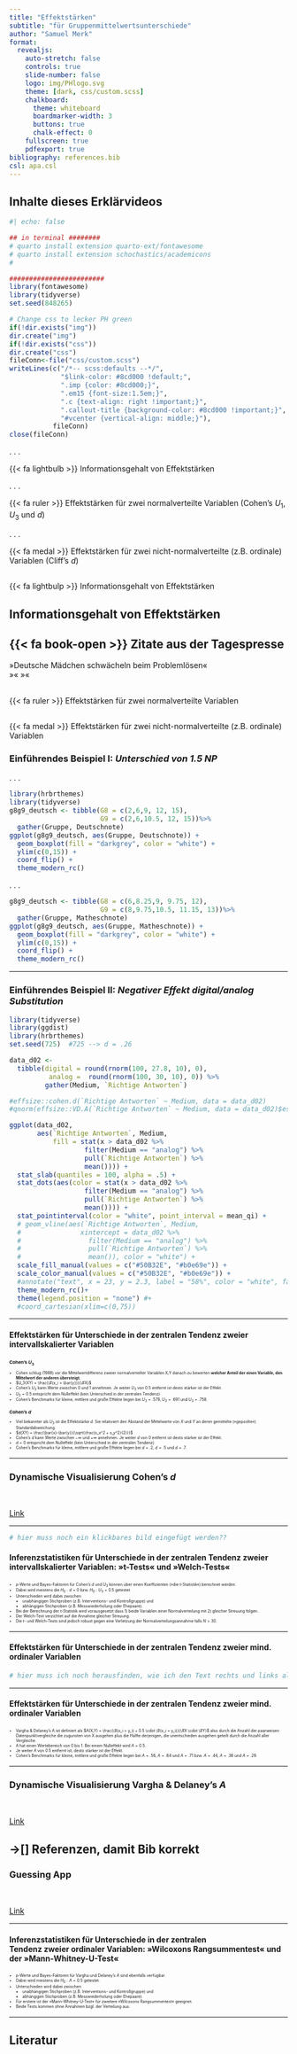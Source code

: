 ```yaml
---
title: "Effektstärken" 
subtitle: "für Gruppenmittelwertsunterschiede"
author: "Samuel Merk"
format: 
  revealjs:
    auto-stretch: false
    controls: true
    slide-number: false
    logo: img/PHlogo.svg
    theme: [dark, css/custom.scss]
    chalkboard:
      theme: whiteboard
      boardmarker-width: 3
      buttons: true
      chalk-effect: 0
    fullscreen: true
    pdfexport: true
bibliography: references.bib
csl: apa.csl
---
```

<head>
<script src="//cdn.wordart.com/wordart.min.js" async defer></script>
</head>


## Inhalte dieses Erklärvideos {.center .smaller}

```r
#| echo: false

## in terminal ########
# quarto install extension quarto-ext/fontawesome
# quarto install extension schochastics/academicons
#

########################
library(fontawesome)
library(tidyverse)
set.seed(848265)

# Change css to lecker PH green
if(!dir.exists("img"))
dir.create("img")
if(!dir.exists("css"))
dir.create("css")
fileConn<-file("css/custom.scss")
writeLines(c("/*-- scss:defaults --*/",
             "$link-color: #8cd000 !default;",
             ".imp {color: #8cd000;}",
             ".em15 {font-size:1.5em;}",
             ".c {text-align: right !important;}",
             ".callout-title {background-color: #8cd000 !important;}",
             "#vcenter {vertical-align: middle;}"),
           fileConn)
close(fileConn)
```

. . .

[{{< fa lightbulb >}}]{.imp} Informationsgehalt von Effektstärken

. . .  

[{{< fa ruler >}}]{.imp} Effektstärken für zwei normalverteilte Variablen (Cohen's $U_1$, $U_3$ und $d$)

. . .

[{{< fa medal >}}]{.imp} Effektstärken für zwei nicht-normalverteilte (z.B. ordinale) Variablen (Cliff's $d$)


## <!--Informationsgehalt von Effektstärken--> {.center}
[{{< fa lightbulp >}} Informationsgehalt von Effektstärken]{.em15 .c .imp}


## Informationsgehalt von Effektstärken
::: {.callout-tip icon=false collapse="false"}
## {{< fa book-open >}} Zitate aus der Tagespresse
»Deutsche Mädchen schwächeln beim Problemlösen«  
»«
»«  
:::


## <!--Effektstärken für zwei normalverteilte Variablen--> {.center}
[{{< fa ruler >}} Effektstärken für zwei normalverteilte Variablen]{.em15 .c .imp}


## <!--Effektstärken für zwei nicht-normalverteilte (z.B. ordinale) Variablen--> {.center}
[{{< fa medal >}} Effektstärken für zwei nicht-normalverteilte (z.B. ordinale) Variablen]{.em15 .c .imp}














### Einführendes Beispiel I: *Unterschied von 1.5 NP* {.smaller}

. . .

```r
library(hrbrthemes)
library(tidyverse)
g8g9_deutsch <- tibble(G8 = c(2,6,9, 12, 15),
                       G9 = c(2,6,10.5, 12, 15))%>%
  gather(Gruppe, Deutschnote)
ggplot(g8g9_deutsch, aes(Gruppe, Deutschnote)) + 
  geom_boxplot(fill = "darkgrey", color = "white") + 
  ylim(c(0,15)) +
  coord_flip() +
  theme_modern_rc()
```

. . .

```r
g8g9_deutsch <- tibble(G8 = c(6,8.25,9, 9.75, 12),
                       G9 = c(8,9.75,10.5, 11.15, 13))%>%
  gather(Gruppe, Matheschnote)
ggplot(g8g9_deutsch, aes(Gruppe, Matheschnote)) + 
  geom_boxplot(fill = "darkgrey", color = "white") + 
  ylim(c(0,15)) +
  coord_flip() +
  theme_modern_rc()
```

------------------------------------------------------------------------

### Einführendes Beispiel II: *Negativer Effekt digital/analog Substitution* {.smaller}

```r
library(tidyverse)
library(ggdist)
library(hrbrthemes)
set.seed(725)  #725 --> d = .26

data_d02 <- 
  tibble(digital = round(rnorm(100, 27.8, 10), 0),
          analog =  round(rnorm(100, 30, 10), 0)) %>% 
         gather(Medium, `Richtige Antworten`)

#effsize::cohen.d(`Richtige Antworten` ~ Medium, data = data_d02)
#qnorm(effsize::VD.A(`Richtige Antworten` ~ Medium, data = data_d02)$estimate)*sqrt(2)

ggplot(data_d02,
       aes(`Richtige Antworten`, Medium, 
           fill = stat(x > data_d02 %>% 
                   filter(Medium == "analog") %>% 
                   pull(`Richtige Antworten`) %>% 
                   mean()))) + 
  stat_slab(quantiles = 100, alpha = .5) +
  stat_dots(aes(color = stat(x > data_d02 %>% 
                   filter(Medium == "analog") %>% 
                   pull(`Richtige Antworten`) %>% 
                   mean()))) +
  stat_pointinterval(color = "white", point_interval = mean_qi) +
  # geom_vline(aes(`Richtige Antworten`, Medium, 
  #               xintercept = data_d02 %>% 
  #                 filter(Medium == "analog") %>% 
  #                 pull(`Richtige Antworten`) %>% 
  #                 mean()), color = "white") + 
  scale_fill_manual(values = c("#50B32E", "#b0e69e")) + 
  scale_color_manual(values = c("#50B32E", "#b0e69e")) + 
  #annotate("text", x = 23, y = 2.3, label = "58%", color = "white", family="sans", size = 5) +
  theme_modern_rc()+
  theme(legend.position = "none") #+
  #coord_cartesian(xlim=c(0,75))
```

------------------------------------------------------------------------

#### Effektstärken für Unterschiede in der zentralen Tendenz zweier intervallskalierter Variablen {.smaller}

::: {style="font-size: 0.5em"}
### Cohen's $U_3$

-   Cohen schlug (1988) vor die Mittelwertdifferenz zweier normalverteilter Variablen X,Y danach zu bewerten **welcher Anteil der einen Variable, den Mittelwert der anderen übersteigt.**
-   $U_3(XY) = \frac{\#(x_i > \bar{y})}{\#X}$
-   Cohen's $U_3$ kann Werte zwischen 0 und 1 annehmen. Je weiter $U_3$ von 0.5 entfernt ist desto stärker ist der Effekt.
-   $U_3 = 0.5$ entspricht dem Nulleffekt (kein Unterschied in der zentralen Tendenz)
-   Cohen's Benchmarks für kleine, mittlere und große Effekte liegen bei $U_3=.579$, $U_3=.691$ und $U_3=.758$.

### Cohen's $d$

-   Viel bekannter als $U_3$ ist die Effektstärke $d$. Sie relativiert den Abstand der Mittelwerte von $X$ und $Y$ an deren gemittelte (»gepoolte«) Standardabweichung.
-   $d(XY) = \frac{\bar{x}-\bar{y}}{\sqrt{\frac{s_x^2 + s_y^2}{2}}}$
-   Cohen's $d$ kann Werte zwischen $-\infty$ und $+\infty$ annehmen. Je weiter $d$ von 0 entfernt ist desto stärker ist der Effekt.
-   $d = 0$ entspricht dem Nulleffekt (kein Unterschied in der zentralen Tendenz)
-   Cohen's Benchmarks für kleine, mittlere und große Effekte liegen bei $d=.2$, $d=.5$ und $d=.7$.
:::

------------------------------------------------------------------------

### Dynamische Visualisierung Cohen's $d$

<br>

[Link](https://www.geogebra.org/m/tGcX62gq){preview-link="true"}

------------------------------------------------------------------------

```r
# hier muss noch ein klickbares bild eingefügt werden??
```

#### Inferenzstatistiken für Unterschiede in der zentralen Tendenz zweier intervallskalierter Variablen: »t-Tests« und »Welch-Tests« {.smaller}

::: {style="font-size: 0.5em"}
-   p-Werte und Bayes-Faktoren für Cohen's $d$ und $U_3$ können über einen Koeffizienten (»die t-Statistik«) berechnet werden.
-   Dabei wird meistens die $H_0: d = 0$ bzw. $H_0: U_3 = 0.5$ getestet
-   Unterschieden wird dabei zwischen
    -   unabhängigen Stichproben (z.B. Interventions- und Kontrollgruppe) und
    -   abhängigen Stichproben (z.B. Messwiederholung oder Ehepaare).
-   Bei der Berechnung der t-Statistik wird vorausgesetzt dass 1) beide Variablen einer Normalverteilung mit 2) gleicher Streuung folgen.
-   Der Welch-Test verzichtet auf die Annahme gleicher Streuung.
-   Die t- und Welch-Tests sind jedoch robust gegen eine Verletzung der Normalverteilungsannahme falls $N > 30$.
:::

------------------------------------------------------------------------

#### Effektstärken für Unterschiede in der zentralen Tendenz zweier mind. ordinaler Variablen {.smaller}

```r
# hier muss ich noch herausfinden, wie ich den Text rechts und links aligne, ohne dafür eine Tabelle zu erstellen (dann habe ich das Problem, dass man nicht eins nach dem anderen auftauchen lassen kann.)
```

------------------------------------------------------------------------

#### Effektstärken für Unterschiede in der zentralen Tendenz zweier mind. ordinaler Variablen {.smaller}

::: {style="font-size: 0.5em"}
-   Vargha & Delaney's A ist definiert als $A(X,Y) = \frac{\#(x_i > y_i) + 0.5 \cdot \#(x_i = y_i)}{\#X \cdot \#Y}$ also durch die Anzahl der paarweisen Datenpunktvergleiche die zugunsten von X ausgehen plus die Hälfte derjenigen, die unentschieden ausgehen geteilt durch die Anzahl aller Vergleiche.
-   A hat einen Wertebereich von 0 bis 1. Bei einem Nulleffekt wird $A = 0.5$.
-   Je weiter $A$ von 0.5 entfernt ist, desto stärker ist der Effekt.
-   Cohen's Benchmarks für kleine, mittlere und große Effekte liegen bei $A=.56$, $A=.64$ und $A=.71$ bzw. $A=.44$, $A=.36$ und $A=.29$.
:::

------------------------------------------------------------------------

### Dynamische Visualisierung Vargha & Delaney's $A$

<br>

[Link](https://www.geogebra.org/m/FUDmaUrt){preview-link="true"}

->[] Referenzen, damit Bib korrekt
------------------------------------------------------------------------

### Guessing App

<br>

[Link](https://apps.samuel-merk.de/guessing-d-U3-A/){preview-link="true"}

------------------------------------------------------------------------

#### Inferenzstatistiken für Unterschiede in der zentralen <br> Tendenz zweier ordinaler Variablen: »Wilcoxons Rangsummentest« und der »Mann-Whitney-U-Test« {.smaller}

::: {style="font-size: 0.5em"}
-   p-Werte und Bayes-Faktoren für Vargha und Delaney's $A$ sind ebenfalls verfügbar.
-   Dabei wird meistens die $H_0: A = 0.5$ getestet.
-   Unterschieden wird dabei zwischen
    -   unabhängigen Stichproben (z.B. Interventions- und Kontrollgruppe) und
    -   abhängigen Stichproben (z.B. Messwiederholung oder Ehepaare).
-   Für erstere ist der »Mann-Whitney-U-Test« für zweitere »Wilcoxons Rangsummentest« geeignet.
-   Beide Tests kommen ohne Annahmen bzgl. der Verteilung aus.
:::

------------------------------------------------------------------------

## Literatur
<style>
div.callout {border-left-color: #8cd000 !important;
</style>